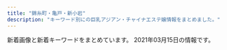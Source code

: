 ```yaml
---
title: "錦糸町・亀戸・新小岩"
description: "キーワード別にの巨乳アジアン・チャイナエステ嬢情報をまとめました。"
---
```


新着画像と新着キーワードをまとめています。
2021年03月15日の情報です。

<DmmAffiliateIns />
<KeywordTable
  shops={
    [
    {
        "img_links": [
            "https://kameido-massage.com/images/main-sp.jpg",
            "https://kameido-massage.com/2019/11/10/erika-s1.jpg",
            "https://kameido-massage.com/images/footer-r.png",
            "https://kameido-massage.com/button/home.png",
            "https://kameido-massage.com/images/footer-l.png",
            "https://kameido-massage.com/images/top2.jpg",
            "https://kameido-massage.com/images/main-top.jpg",
            "https://kameido-massage.com/button/staff.png",
            "https://kameido-massage.com/2020/03/28/nana-s1.jpg",
            "https://kameido-massage.com/images/top1.jpg",
            "https://kameido-massage.com/staff/nana-l1.jpg",
            "https://kameido-massage.com/staff/yuki-s1.jpg",
            "https://kameido-massage.com/staff/erika-l1.jpg",
            "https://kameido-massage.com/images/top3.jpg",
            "https://kameido-massage.com/images/qrcode.png",
            "https://kameido-massage.com/staff/nana-s1.jpg",
            "https://kameido-massage.com/2019/10/29/yuri-s1.jpg",
            "https://scdn.line-apps.com/n/line_add_friends/btn/ja.png",
            "https://kameido-massage.com/staff/mirei-s1.jpg",
            "https://kameido-massage.com/staff/yuka-l1.jpg",
            "https://kameido-massage.com/2020/07/17/mika-s1.jpg",
            "https://kameido-massage.com/icon/twitter.png",
            "https://kameido-massage.com/button/blog.png",
            "https://kameido-massage.com/staff/yuki-l1.jpg",
            "https://kameido-massage.com/icon/facebook.png",
            "https://kameido-massage.com/staff/erika-s1.jpg",
            "https://kameido-massage.com/menu/staff.png",
            "https://kameido-massage.com/2019/12/25/mika-s1.jpg",
            "https://kameido-massage.com/images/header3.png",
            "https://kameido-massage.com/menu/info.png",
            "https://kameido-massage.com/menu/blog.png",
            "https://kameido-massage.com/icon/line.png",
            "https://kameido-massage.com/2020/05/15/kazumi-s1.jpg",
            "https://kameido-massage.com/menu/home.png",
            "https://kameido-massage.com/staff/mimi-s1.jpg",
            "https://kameido-massage.com/images/main-small.jpg",
            "https://kameido-massage.com/2019/11/02/yuka-s1.jpg",
            "https://kameido-massage.com/link/mens-esthe.png",
            "https://kameido-massage.com/icon/yelp.png",
            "https://kameido-massage.com/images/clear.png",
            "https://kameido-massage.com/images/flower.png",
            "https://kameido-massage.com/staff/yuka-s1.jpg"
        ],
        "url": "https://kameido-massage.com/",
        "name": "\u842c\u751f\u697c",
        "station": "JR\u4e80\u6238\u99c5\u5317\u53e3",
        "keywords": {}
    },
    {
        "img_links": [
            "http://yukinosakura.tyo.cm/images/room1.jpg",
            "http://yukinosakura.tyo.cm/images/s_news.jpg",
            "http://yukinosakura.a2.webnavi.work/upload/sites/72/2020/04/2020040708052118.jpg",
            "http://yukinosakura.tyo.cm/images/room2.jpg",
            "http://yukinosakura.a2.webnavi.work/upload/sites/72/2020/04/2020040708052241.jpg",
            "http://yukinosakura.a2.webnavi.work/upload/sites/72/2020/04/2020040708052456.jpg",
            "http://yukinosakura.tyo.cm/images/s_shedule.jpg",
            "http://yukinosakura.a2.webnavi.work/upload/sites/72/2020/04/2020040708052353.jpg",
            "http://yukinosakura.tyo.cm/images/mobile.jpg",
            "http://yukinosakura.tyo.cm/images/room4.jpg",
            "http://yukinosakura.tyo.cm/images/s_staff.jpg",
            "http://yukinosakura.tyo.cm/images/top.jpg",
            "http://yukinosakura.tyo.cm/images/room3.jpg",
            "http://yukinosakura.a2.webnavi.work/upload/sites/72/2020/04/2020040708052434.jpg"
        ],
        "keywords": {
            "86": 12,
            "D": 24,
            "83": 6,
            "C": 18,
            "85": 12
        },
        "station": "JR\u4e80\u6238\u99c5\u5317\u53e3",
        "url": "http://yukinosakura.tyo.cm/",
        "name": "\u685c\u82b1"
    },
    {
        "station": "JR\u4e80\u6238\u99c5\u5317\u53e3",
        "url": "https://doraimon.tyo.cm/",
        "keywords": {
            "83": 1,
            "85": 3,
            "D": 7,
            "86": 2,
            "82": 1
        },
        "img_links": [
            "https://doraimon.tyo.cm/photos/sites/32/2021/03/2021031206553637.jpg",
            "https://doraimon.tyo.cm/images/top.jpg",
            "https://doraimon.tyo.cm/images/mobile.jpg",
            "https://doraimon.tyo.cm/images/s_news.jpg",
            "https://doraimon.tyo.cm/photos/sites/32/2021/03/2021030207304993.jpg",
            "https://doraimon.tyo.cm/photos/sites/32/2021/03/2021030207305994.jpg",
            "https://doraimon.tyo.cm/photos/sites/32/2021/03/2021030207310114.jpg",
            "https://doraimon.tyo.cm/photos/sites/32/2021/03/2021031206564537.jpg",
            "https://doraimon.tyo.cm/images/staff_line.jpg",
            "https://doraimon.tyo.cm/photos/sites/32/2021/03/2021030207304862.jpg",
            "https://doraimon.tyo.cm/photos/sites/32/2021/03/202103120651532.jpg",
            "https://doraimon.tyo.cm/images/link.jpg",
            "https://doraimon.tyo.cm/images/s_face.jpg"
        ],
        "name": "\u30c9\u30e9\u3048\u3082\u3093"
    },
    {
        "img_links": [
            "http://kinshicho-es.xyz/images/r1.jpg",
            "http://kinshicho-es.xyz/images/news-tit1.jpg",
            "http://kinshicho-es.xyz/images/top.jpg",
            "http://kinshicho-es.xyz/images/top1.jpg",
            "http://kinshicho-es.xyz/images/g3.jpg",
            "http://kinshicho-es.xyz/images/b1.jpg",
            "http://kinshicho-es.xyz/images/g41.jpg",
            "http://kinshicho-es.xyz/images/kanban.jpg",
            "http://kinshicho-es.xyz/images/g5.jpg",
            "http://kinshicho-es.xyz/images/r4.jpg",
            "http://kinshicho-es.xyz/images/g2.jpg",
            "http://kinshicho-es.xyz/images/b2.jpg",
            "http://kinshicho-es.xyz/images/g0.jpg",
            "http://kinshicho-es.xyz/images/r3.jpg",
            "http://kinshicho-es.xyz/images/r2.jpg",
            "http://kinshicho-es.xyz/images/left1_2_02.jpg"
        ],
        "name": "\u30b9\u30c1\u30e5\u30ef\u306e\u30b9\u30de\u30a4\u30eb",
        "url": "http://kinshicho-es.xyz/",
        "station": "JR\u9326\u7cf8\u753a\u99c5\u5317\u53e3",
        "keywords": {
            "C": 7
        }
    },
    {
        "img_links": [
            "http://miyabi-aroma.xyz/images/index-rose_13.png",
            "http://miyabi-aroma.xyz/images/nav/nav-info.jpg",
            "http://miyabi-aroma.xyz/images/nav/nav-sys.jpg",
            "http://miyabi-aroma.xyz/images/index-rose_04.png",
            "http://miyabi-aroma.xyz/images/staff/3/ami.jpg",
            "http://miyabi-aroma.xyz/images/index-rose_02.png",
            "http://miyabi-aroma.xyz/images/staff/3/yami.jpg",
            "http://miyabi-aroma.xyz/images/1801706901.jpg",
            "http://miyabi-aroma.xyz/images/3/2.jpg",
            "http://miyabi-aroma.xyz/images/staff/3/kiki.jpg",
            "http://miyabi-aroma.xyz/images/staff/3/miya.jpg",
            "http://miyabi-aroma.xyz/images/staff/3/rina2.jpg",
            "http://miyabi-aroma.xyz/images/index-rose_09.png",
            "http://miyabi-aroma.xyz/images/staff/3/yaya1.jpg",
            "http://miyabi-aroma.xyz/images/nav/nav-staff.jpg",
            "http://miyabi-aroma.xyz/images/staff/3/rina.jpg",
            "http://miyabi-aroma.xyz/images/3/1.jpg",
            "http://miyabi-aroma.xyz/images/11.png",
            "http://miyabi-aroma.xyz/images/shishu/se1.jpg",
            "http://miyabi-aroma.xyz/images/staff/3/ami2.jpg",
            "http://miyabi-aroma.xyz/images/staff/3/yaya2.jpg",
            "http://miyabi-aroma.xyz/images/index-rose_07.png",
            "http://miyabi-aroma.xyz/images/nav/nav-job.jpg",
            "http://miyabi-aroma.xyz/images/staff/3/miya2.jpg",
            "http://miyabi-aroma.xyz/images/shishu/se2.jpg",
            "http://miyabi-aroma.xyz/images/staff/3/kiki2.jpg"
        ],
        "name": "\u685c",
        "url": "http://miyabi-aroma.xyz/",
        "keywords": {
            "C": 7
        },
        "station": "JR\u4e80\u6238\u99c5\u6771\u53e3"
    },
    {
        "station": "\u897f\u5927\u5cf6\u99c5A1\u51fa\u53e3",
        "name": "\u871c\u82b1",
        "keywords": {
            "94": 12,
            "\u4e73": 12,
            "C": 41,
            "E": 12,
            "\u5de8\u4e73": 12,
            "83": 12,
            "82": 12,
            "90": 24
        },
        "img_links": [
            "http://hani-est.xyz/images/zi-newface.png",
            "http://hani-est.xyz/images/new1.jpg",
            "http://hani-est.xyz/images/g6.jpg",
            "http://hani-est.xyz/images/banna2.jpg",
            "http://hani-est.xyz/images/zi-staff.png",
            "http://hani-est.xyz/images/zi-service.png",
            "http://hani-est.xyz/images/banna1.jpg",
            "http://hani-est.xyz/images/g4.jpg",
            "http://hani-est.xyz/images/banna.jpg",
            "http://hani-est.xyz/images/zi-ao.png",
            "http://hani-est.xyz/images/zi-pri.png",
            "http://hani-est.xyz/images/g2.jpg",
            "http://hani-est.xyz/images/g5.jpg",
            "http://hani-est.xyz/images/top.jpg",
            "http://hani-est.xyz/images/g1.jpg",
            "http://hani-est.xyz/images/a1.jpg"
        ],
        "url": "http://hani-est.xyz/"
    },
    {
        "station": "JR\u5c0f\u5ca9\u99c5\u5317\u53e3",
        "keywords": {},
        "name": "Aria\uff5e\u30a2\u30ea\u30a2\uff5e",
        "url": "http://aria.tokyo-relaxtime.asia/",
        "img_links": [
            "http://aria.tokyo-relaxtime.asia/img/cast/yuri-04.jpg",
            "http://aria.tokyo-relaxtime.asia/img/cast/coco-02.jpg",
            "http://aria.tokyo-relaxtime.asia/img/cast/yumi-01.jpg",
            "http://aria.tokyo-relaxtime.asia/img/cast/yuri-03.jpg",
            "http://aria.tokyo-relaxtime.asia/img/cast/yuri-01.jpg",
            "http://aria.tokyo-relaxtime.asia/img/cast/risa-01.jpg",
            "http://aria.tokyo-relaxtime.asia/img/cast/aya-04.jpg",
            "http://aria.tokyo-relaxtime.asia/img/cast/aki-02.jpg",
            "http://aria.tokyo-relaxtime.asia/img/cast/rina-04.jpg",
            "http://aria.tokyo-relaxtime.asia/img/interior/corridor-1.jpg",
            "http://aria.tokyo-relaxtime.asia/img/cast/yaya-03.jpg",
            "http://aria.tokyo-relaxtime.asia/img/cast/apple-03.jpg",
            "http://aria.tokyo-relaxtime.asia/img/cast/aya-03.jpg",
            "http://aria.tokyo-relaxtime.asia/img/cast/coco-04.jpg",
            "http://aria.tokyo-relaxtime.asia/img/cast/coco-01.jpg",
            "http://aria.tokyo-relaxtime.asia/img/cast/yumi-03.jpg",
            "http://aria.tokyo-relaxtime.asia/img/cast/nana-02.jpg",
            "http://aria.tokyo-relaxtime.asia/img/cast/yumi-04.jpg",
            "http://aria.tokyo-relaxtime.asia/img/cast/coco-03.jpg",
            "http://aria.tokyo-relaxtime.asia/img/cast/miki-03.jpg",
            "http://aria.tokyo-relaxtime.asia/img/cast/risa-02.jpg",
            "http://aria.tokyo-relaxtime.asia/img/cast/risa-03.jpg",
            "http://aria.tokyo-relaxtime.asia/img/cast/yaya-04.jpg",
            "http://aria.tokyo-relaxtime.asia/img/cast/miki-01.jpg",
            "http://aria.tokyo-relaxtime.asia/img/interior/lobby-1.jpg",
            "http://aria.tokyo-relaxtime.asia/img/cast/aya-01.jpg",
            "http://aria.tokyo-relaxtime.asia/img/cast/aki-03.jpg",
            "http://aria.tokyo-relaxtime.asia/img/cast/aki-04.jpg",
            "http://aria.tokyo-relaxtime.asia/img/cast/apple-01.jpg",
            "http://aria.tokyo-relaxtime.asia/img/cast/risa-04.jpg",
            "http://aria.tokyo-relaxtime.asia/img/cast/rina-03.jpg",
            "http://aria.tokyo-relaxtime.asia/img/cast/aki-01.jpg",
            "http://aria.tokyo-relaxtime.asia/img/cast/apple-02.jpg",
            "http://aria.tokyo-relaxtime.asia/img/slick/st-4.jpg",
            "http://aria.tokyo-relaxtime.asia/img/cast/yaya-02.jpg",
            "http://aria.tokyo-relaxtime.asia/img/cast/yaya-01.jpg",
            "http://aria.tokyo-relaxtime.asia/img/slick/st-3.jpg",
            "http://aria.tokyo-relaxtime.asia/img/cast/nana-03.jpg",
            "http://aria.tokyo-relaxtime.asia/img/cast/yumi-02.jpg",
            "http://aria.tokyo-relaxtime.asia/img/cast/rina-01.jpg",
            "http://aria.tokyo-relaxtime.asia/img/slick/st-2.jpg",
            "http://aria.tokyo-relaxtime.asia/img/cast/apple-04.jpg",
            "http://aria.tokyo-relaxtime.asia/img/slick/st-1.jpg",
            "http://aria.tokyo-relaxtime.asia/img/cast/rina-02.jpg",
            "http://aria.tokyo-relaxtime.asia/img/cast/miki-04.jpg",
            "http://aria.tokyo-relaxtime.asia/img/cast/aya-02.jpg",
            "http://aria.tokyo-relaxtime.asia/img/slick/st-5.jpg",
            "http://aria.tokyo-relaxtime.asia/img/cast/nana-04.jpg",
            "http://aria.tokyo-relaxtime.asia/img/cast/miki-02.jpg",
            "http://aria.tokyo-relaxtime.asia/img/cast/nana-01.jpg"
        ]
    },
    {
        "keywords": {
            "86": 3,
            "88": 1,
            "87": 1,
            "85": 3,
            "C": 7,
            "90": 1
        },
        "station": "JR\u65b0\u5c0f\u5ca9\u99c5\u5317\u53e3",
        "url": "http://mori.me-es.com/",
        "img_links": [
            "http://mori.me-es.com/images/index_20.jpg",
            "http://mori.me-es.com/images/sub_28.jpg",
            "http://mori.me-es.com/images/index_04.jpg",
            "http://mori.me-es.com/girls/05.jpg",
            "http://mori.me-es.com/images/index_16.jpg",
            "http://mori.me-es.com/images/index_01.jpg",
            "http://mori.me-es.com/girls/04.jpg",
            "http://mori.me-es.com/images/index_22.jpg",
            "http://mori.me-es.com/images/index_27.jpg",
            "http://mori.me-es.com/images/index_28.jpg",
            "http://mori.me-es.com/girls/08.jpg",
            "http://mori.me-es.com/images/index_29.jpg",
            "http://mori.me-es.com/images/index_06.jpg",
            "http://mori.me-es.com/images/index_30.jpg",
            "http://mori.me-es.com/images/info.jpg",
            "http://mori.me-es.com/girls/04a.jpg",
            "http://mori.me-es.com/images/index_02.jpg",
            "http://mori.me-es.com/images/index_07.jpg",
            "http://mori.me-es.com/images/index_17.jpg",
            "http://mori.me-es.com/images/index_09.jpg",
            "http://mori.me-es.com/images/index_15.jpg",
            "http://mori.me-es.com/girls/08a.jpg",
            "http://mori.me-es.com/images/index_18.jpg",
            "http://mori.me-es.com/images/info_15.jpg",
            "http://mori.me-es.com/images/staff_15.jpg",
            "http://mori.me-es.com/images/index_10.jpg",
            "http://mori.me-es.com/images/index_13.jpg",
            "http://mori.me-es.com/images/rec_15.jpg",
            "http://mori.me-es.com/girls/00.jpg",
            "http://mori.me-es.com/images/index_21.jpg",
            "http://mori.me-es.com/images/index_03.jpg",
            "http://mori.me-es.com/girls/03.jpg",
            "http://mori.me-es.com/girls/02.jpg",
            "http://mori.me-es.com/girls/01.jpg",
            "http://mori.me-es.com/images/index_25.jpg",
            "http://mori.me-es.com/images/index_08.jpg",
            "http://mori.me-es.com/girls/07.jpg",
            "http://mori.me-es.com/girls/06.jpg",
            "http://mori.me-es.com/images/index_12.jpg",
            "http://mori.me-es.com/images/index_24.jpg",
            "http://mori.me-es.com/images/index_05.jpg",
            "http://mori.me-es.com/images/index_26.jpg",
            "http://mori.me-es.com/images/rec.jpg",
            "http://mori.me-es.com/images/index_19.jpg"
        ],
        "name": "\u68ee"
    },
    {
        "url": "http://www.himawari-shinkoiwa.com/",
        "station": "JR\u65b0\u5c0f\u5ca9\u99c5\u5357\u53e3",
        "keywords": {
            "87": 4,
            "C": 11,
            "E": 2,
            "D": 4,
            "86": 2
        },
        "img_links": [
            "http://www.himawari-shinkoiwa.com/files/001-02.jpg",
            "http://www.himawari-shinkoiwa.com/img/ttl_news.png",
            "http://www.himawari-shinkoiwa.com/files/003-02.jpg",
            "http://www.himawari-shinkoiwa.com/img/goback.jpg",
            "http://www.himawari-shinkoiwa.com/img/btn_side_mobile.jpg",
            "http://www.himawari-shinkoiwa.com/files/002.jpg",
            "http://www.himawari-shinkoiwa.com/images/slider/3.jpg",
            "http://www.himawari-shinkoiwa.com/img/tel.png",
            "http://www.himawari-shinkoiwa.com/img/btn_blog.png",
            "http://www.himawari-shinkoiwa.com/img/pickup.jpg",
            "http://www.himawari-shinkoiwa.com/img/ttl_move.png",
            "http://www.himawari-shinkoiwa.com/files/002-02.jpg",
            "http://www.himawari-shinkoiwa.com/img/ttl_info.png",
            "http://www.himawari-shinkoiwa.com/images/line.png",
            "http://www.himawari-shinkoiwa.com/images/slider/2.jpg",
            "http://www.himawari-shinkoiwa.com/files/001.jpg",
            "http://www.himawari-shinkoiwa.com/images/slider/1.jpg",
            "http://www.himawari-shinkoiwa.com/img/move.jpg",
            "http://www.himawari-shinkoiwa.com/files/003.jpg"
        ],
        "name": "\u3072\u307e\u308f\u308a"
    },
    {
        "url": "http://ipidiw.com/relaxnomori/",
        "keywords": {
            "86": 1,
            "93": 1,
            "90": 2
        },
        "name": "\u30ea\u30e9\u30c3\u30af\u30b9\u306e\u68ee",
        "station": "\u68ee\u4e0b\u99c5A4\u53e3",
        "img_links": [
            "http://ipidiw.com/relaxnomori/user_data/00000018.jpg",
            "http://ipidiw.com/relaxnomori/user_data/00000020.jpg",
            "http://ipidiw.com/relaxnomori/images/news.jpg",
            "http://ipidiw.com/relaxnomori/images/rem.jpg",
            "http://ipidiw.com/relaxnomori/images/staff_t.jpg",
            "http://ipidiw.com/relaxnomori/images/tt.jpg",
            "http://ipidiw.com/relaxnomori/images/tp.png",
            "http://ipidiw.com/relaxnomori/images/mobile.jpg",
            "http://ipidiw.com/relaxnomori/images/interior.png",
            "http://ipidiw.com/relaxnomori/user_data/00000019.jpg",
            "http://ipidiw.com/relaxnomori/images/interior_t.jpg",
            "http://ipidiw.com/relaxnomori/user_data/00000017.jpg"
        ]
    },
    {
        "img_links": [
            "http://el-grande.asia/img/btn_interior.png",
            "http://el-grande.asia/img/cast/aki-02.jpg",
            "http://el-grande.asia/img/cast/rey-01.jpg",
            "http://el-grande.asia/img/cast/hana-02.jpg",
            "http://el-grande.asia/img/cast/belu-02.jpg",
            "http://el-grande.asia/img/cast/mei-03.jpg",
            "http://el-grande.asia/img/cast/belu-01.jpg",
            "http://el-grande.asia/img/cast/mei-02.jpg",
            "http://el-grande.asia/img/cast/aki-03.jpg",
            "http://el-grande.asia/img/cast/aki-01.jpg",
            "http://el-grande.asia/img/interior/corridor-1.jpg",
            "http://el-grande.asia/img/cast/hana-04.jpg",
            "http://el-grande.asia/img/cast/belu-03.jpg",
            "http://el-grande.asia/img/cast/mai-01.jpg",
            "http://el-grande.asia/img/cast/ringo-04.jpg",
            "http://el-grande.asia/img/interior/lobby-1.jpg",
            "http://el-grande.asia/img/cast/mai-03.jpg",
            "http://el-grande.asia/img/cast/misa-01.jpg",
            "http://el-grande.asia/img/cast/lucy-01.jpg",
            "http://el-grande.asia/img/cast/hana-03.jpg",
            "http://el-grande.asia/img/cast/haru-02.jpg",
            "http://el-grande.asia/img/btn_twitter.png",
            "http://el-grande.asia/img/cast/lucy-03.jpg",
            "http://el-grande.asia/img/cast/mei-04.jpg",
            "http://el-grande.asia/img/btn_cast.png",
            "http://el-grande.asia/img/cast/haru-01.jpg",
            "http://el-grande.asia/img/cast/lucy-04.jpg",
            "http://el-grande.asia/img/dagger.png",
            "http://el-grande.asia/img/cast/sara-06.jpg",
            "http://el-grande.asia/img/cast/haru-03.jpg",
            "http://el-grande.asia/img/cast/haru-04.jpg",
            "http://el-grande.asia/img/cast/aki-04.jpg",
            "http://el-grande.asia/img/cast/ringo-03.jpg",
            "http://el-grande.asia/img/cast/rey-02.jpg",
            "http://el-grande.asia/img/cast/misa-04.jpg",
            "http://el-grande.asia/img/cast/belu-04.jpg",
            "http://el-grande.asia/img/cast/sara-05.jpg",
            "http://el-grande.asia/img/cast/hana-01.jpg",
            "http://el-grande.asia/img/cast/baby-03.jpg",
            "http://el-grande.asia/img/interior/shower-4.jpg",
            "http://el-grande.asia/img/cast/baby-04.jpg",
            "http://el-grande.asia/img/cast/baby-01.jpg",
            "http://el-grande.asia/img/cast/rey-04.jpg",
            "http://el-grande.asia/img/cast/mai-04.jpg",
            "http://el-grande.asia/img/cast/mei-01.jpg",
            "http://el-grande.asia/img/cast/ringo-02.jpg",
            "http://el-grande.asia/img/cast/baby-02.jpg",
            "http://el-grande.asia/img/cast/sara-08.jpg",
            "http://el-grande.asia/img/cast/lucy-02.jpg",
            "http://el-grande.asia/img/cast/ringo-01.jpg",
            "http://el-grande.asia/img/btn_top.png"
        ],
        "name": "\u30a8\u30eb\u30b0\u30e9\u30f3\u30c7-elgrande-",
        "url": "http://el-grande.asia/",
        "keywords": {},
        "station": "JR\u65b0\u5c0f\u5ca9\u99c5\u5357\u53e3"
    },
    {
        "name": "\u5343\u693f",
        "img_links": [
            "http://sentsubaki.asia/img/img01.png",
            "https://www.colorfulbox.jp/common/img/bnr/colorfulbox_bnr01.png"
        ],
        "url": "http://sentsubaki.asia/",
        "keywords": {},
        "station": "JR\u4e80\u6238\u99c5\u6771\u53e3"
    },
    {
        "url": "http://biwert.xyz/",
        "img_links": [
            "http://biwert.xyz/templets/default/picture/head.jpg",
            "http://biwert.xyz/uploads/201007/1-20100G4464b26.jpg",
            "http://biwert.xyz/uploads/201006/1-2010061A941445.jpg",
            "http://biwert.xyz/templets/default/picture/rec1.png",
            "http://biwert.xyz/templets/default/picture/staff_t.jpg",
            "http://biwert.xyz/uploads/201003/1-2010031G415110.jpg",
            "http://biwert.xyz/uploads/201109/1-201109141105216.jpg",
            "http://biwert.xyz/uploads/201003/1-2010031G432629.jpg",
            "http://biwert.xyz/uploads/allimg/180620/1-1P6201013133b.jpg",
            "http://biwert.xyz/uploads/201003/1-2010031G3421X.jpg",
            "http://biwert.xyz/uploads/201006/1-2010061F032C0.jpg",
            "http://biwert.xyz/templets/default/picture/news.jpg",
            "http://biwert.xyz/uploads/allimg/180620/1-1P620101640O8.png",
            "http://biwert.xyz/templets/default/picture/interior_t.jpg",
            "http://biwert.xyz/uploads/180620/1-1P620101629244.png",
            "http://biwert.xyz/uploads/180620/1-1P62010193X63.jpg",
            "http://biwert.xyz/images/1-1P621101232H4.png",
            "http://biwert.xyz/uploads/180620/1-1P62010154K00.png",
            "http://biwert.xyz/uploads/201003/1-2010031G35C32.jpg"
        ],
        "name": "\u4e00\u6642",
        "station": "JR\u5c0f\u5ca9\u99c5\u5317\u53e3",
        "keywords": {
            "E": 18,
            "G": 9
        }
    },
    {
        "station": "JR\u4e80\u6238\u99c5\u6771\u53e3",
        "keywords": {},
        "name": "Remoon",
        "img_links": [
            "http://yousei.xyz/images/g6.jpg",
            "http://yousei.xyz/images/g5.jpg",
            "http://yousei.xyz/images/g3.jpg",
            "http://yousei.xyz/images/r3.jpg",
            "http://yousei.xyz/images/g2.jpg",
            "http://yousei.xyz/images/g4.jpg",
            "http://yousei.xyz/images/r4.jpg",
            "http://yousei.xyz/images/r1.jpg",
            "http://yousei.xyz/images/mob.png",
            "http://yousei.xyz/images/top.png",
            "http://yousei.xyz/images/r2.jpg",
            "http://yousei.xyz/images/mobile.jpg",
            "http://yousei.xyz/images/recuit.jpg",
            "http://yousei.xyz/images/g1.jpg"
        ],
        "url": "http://yousei.xyz/"
    },
    {
        "img_links": [
            "http://www.es-royal.click/images/mobile.jpg",
            "http://www.es-royal.click/images/int1.png",
            "http://www.es-royal.click/images/staff_t.jpg",
            "http://www.es-royal.click/images/ta.jpg",
            "http://www.es-royal.click/images/interior_t.jpg",
            "http://www.es-royal.click/img/momo1.jpg",
            "http://www.es-royal.click/img/miyuki1.jpg",
            "http://www.es-royal.click/img/ego1.jpg",
            "http://www.es-royal.click/images/4.jpg",
            "http://www.es-royal.click/images/b3.jpg",
            "http://www.es-royal.click/images/8.jpg",
            "http://www.es-royal.click/img/emi1.jpg",
            "http://www.es-royal.click/images/b1.jpg",
            "http://www.es-royal.click/images/head.jpg",
            "http://www.es-royal.click/images/5.jpg",
            "http://www.es-royal.click/img/aya1.jpg",
            "http://www.es-royal.click/images/main_top.jpg",
            "http://www.es-royal.click/images/s1.png",
            "http://www.es-royal.click/images/6.jpg",
            "http://www.es-royal.click/images/1.jpg",
            "http://www.es-royal.click/images/7.jpg",
            "http://www.es-royal.click/images/main_footer.jpg",
            "http://www.es-royal.click/images/int2.png",
            "http://www.es-royal.click/images/9.jpg",
            "http://www.es-royal.click/images/sys1.png",
            "http://www.es-royal.click/images/b2.jpg",
            "http://www.es-royal.click/img/mimi1.jpg",
            "http://www.es-royal.click/images/news.png",
            "http://www.es-royal.click/img/momo2.jpg",
            "http://www.es-royal.click/img/nana1.jpg"
        ],
        "name": "\u5e78\u305b",
        "keywords": {},
        "url": "http://www.es-royal.click/",
        "station": "\u4eac\u6210\u7acb\u77f3\u99c5\u5317\u53e3"
    },
    {
        "img_links": [
            "https://kinshicho-mensesthe.net/staff2/kokomi-s1.jpg",
            "https://kinshicho-mensesthe.net/staff2/kokomi-l1.jpg",
            "https://kinshicho-mensesthe.net/staff2/rui-l1.jpg",
            "https://kinshicho-mensesthe.net/images/main-sp.jpg",
            "https://kinshicho-mensesthe.net/room/2-l.jpg",
            "https://kinshicho-mensesthe.net/staff2/sera-l1.jpg",
            "https://kinshicho-mensesthe.net/staff2/moe-s1.jpg",
            "https://kinshicho-mensesthe.net/staff2/kiki-s1.jpg",
            "https://kinshicho-mensesthe.net/room/3-s.jpg",
            "https://kinshicho-mensesthe.net/staff2/satomi-l1.jpg",
            "https://kinshicho-mensesthe.net/staff2/sera-s1.jpg",
            "https://kinshicho-mensesthe.net/button/blog.png",
            "https://kinshicho-mensesthe.net/room/5-l.jpg",
            "https://kinshicho-mensesthe.net/room/4-l.jpg",
            "https://kinshicho-mensesthe.net/mens-esthe-massage/2020/10/17/moe-s1.jpg",
            "https://kinshicho-mensesthe.net/mens-esthe-massage/2020/02/06/sora-s1.jpg",
            "https://kinshicho-mensesthe.net/room/esthe2.jpg",
            "https://kinshicho-mensesthe.net/images/footer-r.png",
            "https://kinshicho-mensesthe.net/staff2/satomi-s1.jpg",
            "https://kinshicho-mensesthe.net/button/home.png",
            "https://kinshicho-mensesthe.net/room/1-l.jpg",
            "https://kinshicho-mensesthe.net/mens-esthe-massage/2020/01/22/yuki-s1.jpg",
            "https://kinshicho-mensesthe.net/staff2/yuki-l1.jpg",
            "https://kinshicho-mensesthe.net/staff2/yumi-l1.jpg",
            "https://kinshicho-mensesthe.net/staff2/yuki-s1.jpg",
            "https://kinshicho-mensesthe.net/images/camp.png",
            "https://kinshicho-mensesthe.net/staff2/sora-s1.jpg",
            "https://kinshicho-mensesthe.net/room/5-s.jpg",
            "https://kinshicho-mensesthe.net/images/qrcode.png",
            "https://kinshicho-mensesthe.net/images/flower.png",
            "https://kinshicho-mensesthe.net/images/clear.png",
            "https://kinshicho-mensesthe.net/room/6-s.jpg",
            "https://kinshicho-mensesthe.net/images/main1.jpg",
            "https://kinshicho-mensesthe.net/images/header3.png",
            "https://kinshicho-mensesthe.net/button/staff.png",
            "https://kinshicho-mensesthe.net/staff2/sakura-s2.jpg",
            "https://kinshicho-mensesthe.net/staff2/mai-l1.jpg",
            "https://kinshicho-mensesthe.net/staff2/saki-s1.jpg",
            "https://kinshicho-mensesthe.net/mens-esthe-massage/2020/02/06/satomi-s1.jpg",
            "https://kinshicho-mensesthe.net/staff2/yumi-s1.jpg",
            "https://kinshicho-mensesthe.net/staff2/rika-s1.jpg",
            "https://kinshicho-mensesthe.net/images/footer-l.png",
            "https://kinshicho-mensesthe.net/staff2/rui-s1.jpg",
            "https://kinshicho-mensesthe.net/room/6-l.jpg",
            "https://kinshicho-mensesthe.net/room/1-s.jpg",
            "https://kinshicho-mensesthe.net/staff2/kiki-l1.jpg",
            "https://kinshicho-mensesthe.net/staff2/haruka-s1.jpg",
            "https://kinshicho-mensesthe.net/staff2/rika-l1.jpg",
            "https://kinshicho-mensesthe.net/staff2/saki-l1.jpg",
            "https://kinshicho-mensesthe.net/room/3-l.jpg",
            "https://kinshicho-mensesthe.net/room/esthe1.jpg",
            "https://kinshicho-mensesthe.net/staff2/haruka-l1.jpg",
            "https://kinshicho-mensesthe.net/staff2/sakura-l2.jpg",
            "https://kinshicho-mensesthe.net/staff2/sora-l1.jpg",
            "https://kinshicho-mensesthe.net/room/2-s.jpg",
            "https://kinshicho-mensesthe.net/room/4-s.jpg",
            "https://kinshicho-mensesthe.net/room/esthe3.jpg",
            "https://kinshicho-mensesthe.net/staff2/yuka-s1.jpg",
            "https://kinshicho-mensesthe.net/staff2/mai-s1.jpg"
        ],
        "keywords": {
            "92": 14,
            "85": 98,
            "E": 14,
            "89": 14,
            "83": 14,
            "87": 28,
            "86": 28,
            "D": 126,
            "88": 14,
            "C": 70
        },
        "name": "KIRARA",
        "station": "JR\u9326\u7cf8\u753a\u99c5\u5317\u53e3",
        "url": "https://kinshicho-mensesthe.net/"
    },
    {
        "url": "http://iyasi-heal.com/",
        "img_links": [
            "http://iyasi-heal.com/js/sliderLine/slide_next.png",
            "http://iyasi-heal.com/staffPhoto/s20191114093407.jpg",
            "http://iyasi-heal.com/images/slider1/01.jpg",
            "http://iyasi-heal.com/staffPhoto/s20210312220248.jpg",
            "http://iyasi-heal.com/staffPhoto/b20190815113058.jpg",
            "http://iyasi-heal.com/images/mobile.jpg",
            "http://iyasi-heal.com/staffPhoto/s20190815113058.jpg",
            "http://iyasi-heal.com/staffPhoto/s20200909152230.jpg",
            "http://iyasi-heal.com/staffPhoto/b20200909152230.jpg",
            "http://iyasi-heal.com/staffPhoto/b20191114093407.jpg",
            "http://iyasi-heal.com/js/sliderLine/slide_prev.png",
            "http://iyasi-heal.com/images/slider1/02.jpg",
            "http://iyasi-heal.com/staffPhoto/s20200606151247.jpg",
            "http://iyasi-heal.com/staffPhoto/b20210312220248.jpg",
            "http://iyasi-heal.com/staffPhoto/s20200606151240.jpg",
            "http://iyasi-heal.com/images/gallery1.png",
            "http://iyasi-heal.com/staffPhoto/b20200606151240.jpg",
            "http://iyasi-heal.com/images/slider1/03.jpg",
            "http://iyasi-heal.com/images/returnBtn.png",
            "http://iyasi-heal.com/staffPhoto/b20190815113117.jpg",
            "http://iyasi-heal.com/staffPhoto/s20200606151251.jpg",
            "http://iyasi-heal.com/staffPhoto/s20190815113117.jpg"
        ],
        "keywords": {
            "C": 1,
            "D": 3,
            "85": 2
        },
        "station": "JR\u5c0f\u5ca9\u99c5\u5357\u53e3",
        "name": "\u308a\u308a"
    },
    {
        "name": "\u30de\u30ea\u30a2\u30d9\u30fc\u30e9",
        "img_links": [
            "http://mariabella.ies.fun/images/top.png",
            "http://mariabella.ies.fun/photos/sites/45/2019/09/2019091016323921.jpeg",
            "http://mariabella.ies.fun/images/r04.jpg",
            "http://mariabella.ies.fun/images/s-recriut.jpg",
            "http://mariabella.ies.fun/images/ac2.jpg",
            "http://mariabella.ies.fun/images/r05.jpg",
            "http://mariabella.ies.fun/images/ac1.jpg",
            "http://mariabella.ies.fun/images/r07.jpg",
            "http://mariabella.ies.fun/images/news.jpg",
            "http://mariabella.ies.fun/images/r01.jpg",
            "http://mariabella.ies.fun/photos/sites/45/2020/01/2020012420100278.jpeg",
            "http://mariabella.ies.fun/images/r06.jpg",
            "http://mariabella.ies.fun/images/mobile1.jpg",
            "http://mariabella.ies.fun/images/pick.jpg",
            "http://mariabella.ies.fun/photos/sites/45/2019/09/2019092717170772.jpeg",
            "http://mariabella.ies.fun/images/info.jpg",
            "http://mariabella.ies.fun/images/mobile.jpg",
            "http://mariabella.ies.fun/images/r02.jpg",
            "http://mariabella.ies.fun/photos/sites/45/2018/06/2018062706422857.jpg",
            "http://mariabella.ies.fun/images/r09.jpg",
            "http://mariabella.ies.fun/images/s-staff.jpg",
            "http://mariabella.ies.fun/images/r03.jpg",
            "http://mariabella.ies.fun/images/ac3.jpg"
        ],
        "station": "JR\u5c0f\u5ca9\u99c5\u5317\u53e3",
        "url": "http://mariabella.ies.fun/",
        "keywords": {
            "E": 3,
            "\u30bb\u30af\u30b7\u30fc": 3
        }
    },
    {
        "url": "http://mirage.sweet-relaxation.com/",
        "station": "JR\u4e80\u6238\u99c5\u6771\u53e3",
        "name": "Mirage\uff5e\u30df\u30e9\u30fc\u30b8\u30e5\uff5e",
        "img_links": [
            "http://mirage.sweet-relaxation.com/img/slick/sl-5.jpg",
            "http://mirage.sweet-relaxation.com/img/slick/sl-2.jpg",
            "http://mirage.sweet-relaxation.com/img/slick/sl-7.jpg",
            "http://mirage.sweet-relaxation.com/img/slick/sl-6.jpg",
            "http://mirage.sweet-relaxation.com/img/treatment/aroma-01.jpg",
            "http://mirage.sweet-relaxation.com/img/treatment/body-01.jpg",
            "http://mirage.sweet-relaxation.com/img/slick/sl-1.jpg",
            "http://mirage.sweet-relaxation.com/img/treatment/ashitsubo-01.jpg",
            "http://mirage.sweet-relaxation.com/img/slick/sl-4.jpg",
            "http://mirage.sweet-relaxation.com/img/slick/sl-3.jpg"
        ],
        "keywords": {}
    },
    {
        "keywords": {},
        "station": "JR\u5c0f\u5ca9\u99c5\u5357\u53e3",
        "url": "http://www.hu-wa.work/",
        "name": "Angel\u2019s Smile",
        "img_links": [
            "http://www.hu-wa.work/images/5.png",
            "http://www.hu-wa.work/images/7.png",
            "http://www.hu-wa.work/images/interior_t.jpg",
            "http://www.hu-wa.work/images/3.png",
            "http://www.hu-wa.work/img/mimi2.jpg",
            "http://www.hu-wa.work/img/yuna1.jpg",
            "http://www.hu-wa.work/images/4.png",
            "http://www.hu-wa.work/img/mimi1.jpg",
            "http://www.hu-wa.work/images/8.png",
            "http://www.hu-wa.work/images/news.png",
            "http://www.hu-wa.work/images/int2.png",
            "http://www.hu-wa.work/images/ta.jpg",
            "http://www.hu-wa.work/staff/maya.jpg",
            "http://www.hu-wa.work/img/kaori1.jpg",
            "http://www.hu-wa.work/images/int1.png",
            "http://www.hu-wa.work/images/sys.png",
            "http://www.hu-wa.work/images/staff_t.jpg",
            "http://www.hu-wa.work/staff/ayumi.jpg",
            "http://www.hu-wa.work/img/ayumi1.jpg",
            "http://www.hu-wa.work/staff/kaori.jpg",
            "http://www.hu-wa.work/images/head.jpg",
            "http://www.hu-wa.work/img/natu2.jpg",
            "http://www.hu-wa.work/img/miki1.jpg",
            "http://www.hu-wa.work/img/maya1.jpg",
            "http://www.hu-wa.work/images/6.png",
            "http://www.hu-wa.work/staff/yuna.jpg",
            "http://www.hu-wa.work/img/natu1.jpg",
            "http://www.hu-wa.work/images/s1.png",
            "http://www.hu-wa.work/staff/mimi.jpg",
            "http://www.hu-wa.work/staff/miki.jpg",
            "http://www.hu-wa.work/images/2.png",
            "http://www.hu-wa.work/images/tel.jpg",
            "http://www.hu-wa.work/staff/natu.jpg"
        ]
    },
    {
        "keywords": {},
        "url": "http://k-yorocobi.com/",
        "name": "\u3088\u308d\u3053\u3073",
        "station": "JR\u9326\u7cf8\u753a\u99c5\u5317\u53e3",
        "img_links": [
            "http://k-yorocobi.com/images/b-mobile.png",
            "http://k-yorocobi.com/images/bar-pickup.png",
            "http://k-yorocobi.com/staff/s-emi.jpg",
            "http://k-yorocobi.com/pic/pic4.jpg",
            "http://k-yorocobi.com/images/bar-interior.png",
            "http://k-yorocobi.com/images/b-awaawa.png",
            "http://k-yorocobi.com/images/bar-cam.png",
            "http://k-yorocobi.com/pic/pic2.jpg",
            "http://k-yorocobi.com/staff/s-yuyu.jpg",
            "http://k-yorocobi.com/pic/pic3.jpg",
            "http://k-yorocobi.com/staff/s-tika.jpg",
            "http://k-yorocobi.com/images/c-top.png",
            "http://k-yorocobi.com/images/footer.png",
            "http://k-yorocobi.com/images/b-movie.png",
            "http://k-yorocobi.com/images/c-staff.png",
            "http://k-yorocobi.com/images/c-interior.png",
            "http://k-yorocobi.com/staff/s-rina.jpg",
            "http://k-yorocobi.com/pic/pic1.jpg",
            "http://k-yorocobi.com/images/b-tel.png",
            "http://k-yorocobi.com/images/bar-staff.png",
            "http://k-yorocobi.com/images/bar-news.png",
            "http://k-yorocobi.com/images/bill.jpg"
        ]
    },
    {
        "keywords": {},
        "url": "http://iyasimori.jpest.net/",
        "name": "\u7652\u3057\u306e\u68ee",
        "station": "\u9752\u7825\u99c5",
        "img_links": [
            "http://iyasimori.jpest.net/uploads//sites/37/2021/01/a2.jpg",
            "http://iyasimori.jpest.net/uploads//sites/37/2021/01/a.jpg",
            "http://iyasimori.jpest.net/uploads//sites/37/2021/01/news03.png",
            "http://iyasimori.jpest.net/uploads//sites/37/2021/01/r5.jpg",
            "http://iyasimori.jpest.net/uploads//sites/37/2021/01/news01.png",
            "http://iyasimori.jpest.net/uploads//sites/37/2021/01/tite-staff.jpg",
            "http://iyasimori.jpest.net/uploads//sites/37/2021/01/g5-150x150.jpg",
            "http://iyasimori.jpest.net/uploads//sites/37/2021/01/g4-150x150.jpg",
            "http://iyasimori.jpest.net/uploads//sites/37/2021/01/r6.jpg",
            "http://iyasimori.jpest.net/uploads//sites/37/2021/01/top.jpg",
            "http://iyasimori.jpest.net/uploads//sites/37/2021/01/g2-2.jpg",
            "http://iyasimori.jpest.net/uploads//sites/37/2021/01/g2-2-150x150.jpg",
            "http://iyasimori.jpest.net/uploads//sites/37/2021/01/g1-3-150x150.jpg",
            "http://iyasimori.jpest.net/uploads//sites/37/2021/01/r4-1.jpg",
            "http://iyasimori.jpest.net/uploads//sites/37/2021/01/g3-2-150x150.jpg",
            "http://iyasimori.jpest.net/uploads//sites/37/2021/01/mobile.png",
            "http://iyasimori.jpest.net/uploads//sites/37/2021/01/r3-1.jpg",
            "http://iyasimori.jpest.net/uploads//sites/37/2021/01/g1-3.jpg",
            "http://iyasimori.jpest.net/uploads//sites/37/2021/01/bj_03.jpg",
            "http://iyasimori.jpest.net/uploads//sites/37/2021/01/g3-2.jpg",
            "http://iyasimori.jpest.net/uploads//sites/37/2021/01/g5.jpg",
            "http://iyasimori.jpest.net/uploads//sites/37/2021/01/g4.jpg"
        ]
    },
    {
        "url": "http://www.aierwtbn.xyz/",
        "station": "JR\u5c0f\u5ca9\u99c5",
        "img_links": [
            "http://www.aierwtbn.xyz/uploads/210223/1-210223145KR53.jpg",
            "http://www.aierwtbn.xyz/uploads/210223/1-210223145H63H.jpg",
            "http://www.aierwtbn.xyz/uploads/210223/1-210223145F5H5.jpg",
            "http://www.aierwtbn.xyz/picture/s_staff.jpg",
            "http://www.aierwtbn.xyz/picture/r3.jpg",
            "http://www.aierwtbn.xyz/picture/top.png",
            "http://www.aierwtbn.xyz/picture/face.png",
            "http://www.aierwtbn.xyz/picture/r4.jpg",
            "http://www.aierwtbn.xyz/picture/bj2.jpg",
            "http://www.aierwtbn.xyz/picture/end.png",
            "http://www.aierwtbn.xyz/uploads/210223/1-210223145G3595.jpg",
            "http://www.aierwtbn.xyz/picture/r1.jpg",
            "http://www.aierwtbn.xyz/uploads/210223/1-210223145I5F4.jpg",
            "http://www.aierwtbn.xyz/uploads/210223/1-210223145K0W7.jpg",
            "http://www.aierwtbn.xyz/picture/r2.jpg",
            "http://www.aierwtbn.xyz/picture/pick.png",
            "http://www.aierwtbn.xyz/picture/news.png",
            "http://www.aierwtbn.xyz/picture/r5.jpg"
        ],
        "keywords": {
            "86": 3,
            "D": 3
        },
        "name": "\u3042\u3044\u3053"
    },
    {
        "keywords": {
            "\u30bb\u30af\u30b7\u30fc": 1,
            "C": 14
        },
        "station": "JR\u5c0f\u5ca9\u99c5\u5357\u53e3",
        "url": "http://thaipataya.chm.jp/",
        "img_links": [
            "https://chm.jp/domains1/thaipataya/myimg/imgcom37718_sp.jpg",
            "https://chm.jp/domains1/thaipataya/myimg/imgcom36604_sp.jpg",
            "https://chm.jp/domains1/thaipataya/myimg/imgcom36567_sp.jpg",
            "https://chm.jp/domains1/thaipataya/myimg/imgcom37891_sp.jpg",
            "https://chm.jp/domains1/thaipataya/myimg/imgcom36613_sp.jpg",
            "https://chm.jp/domains1/thaipataya/myimg/imgcom37728_sp.png",
            "https://chm.jp/domains1/thaipataya/myimg/imgcom37913_sp.jpg",
            "https://chm.jp/domains1/thaipataya/myimg/imgcom37362_sp.png",
            "https://chm.jp/domains1/thaipataya/myimg/imgcom37734_sp.png",
            "https://chm.jp/domains1/thaipataya/myimg/imgcom37833_sp.jpg",
            "https://chm.jp/domains1/thaipataya/myimg/imgcom37740_sp.png",
            "https://chm.jp/domains1/thaipataya/myimg/imgcom37357_sp.jpg",
            "https://chm.jp/domains1/thaipataya/myimg/imgcom37658_sp.png",
            "https://chm.jp/domains1/thaipataya/myimg/imgcom36614_sp.jpg",
            "https://chm.jp/domains1/thaipataya/myimg/imgcom37841_sp.jpg",
            "https://chm.jp/domains1/thaipataya/myimg/imgcom36603_sp.png",
            "https://chm.jp/domains1/thaipataya/myimg/imgcom37359_sp.jpg",
            "https://chm.jp/domains1/thaipataya/myimg/imgcom36635_sp.jpg",
            "https://chm.jp/sozai/0_4999/bn112_sp.png",
            "https://chm.jp/domains1/thaipataya/myimg/imgcom37174_sp.png",
            "https://chm.jp/domains1/thaipataya/myimg/imgcom37725_sp.png",
            "https://chm.jp/domains1/thaipataya/myimg/imgcom37834_sp.jpg",
            "https://chm.jp/domains1/thaipataya/myimg/imgcom37661_sp.png",
            "https://chm.jp/domains1/thaipataya/myimg/imgcom37659_sp.png",
            "https://chm.jp/domains1/thaipataya/myimg/slideimg36562_sp.jpg",
            "https://chm.jp/domains1/thaipataya/myimg/imgcom37067_sp.png",
            "https://chm.jp/domains1/thaipataya/myimg/imgcom37666_sp.jpg",
            "https://chm.jp/domains1/thaipataya/myimg/imgcom37669_sp.jpg",
            "https://chm.jp/domains1/thaipataya/myimg/imgcom37914_sp.jpg",
            "https://chm.jp/domains1/thaipataya/myimg/imgcom37653_sp.jpg",
            "https://chm.jp/domains1/thaipataya/myimg/imgcom37068_sp.jpg",
            "https://chm.jp/domains1/thaipataya/myimg/imgcom36566_sp.png",
            "https://chm.jp/domains1/thaipataya/myimg/imgcom36565_sp.jpg",
            "https://chm.jp/domains1/thaipataya/myimg/imgcom36607_sp.jpg",
            "https://chm.jp/domains1/thaipataya/myimg/imgcom37664_sp.png",
            "https://chm.jp/sozai/0_4999/bn122_sp.png",
            "https://chm.jp/domains1/thaipataya/myimg/imgcom37663_sp.jpg",
            "https://chm.jp/domains1/thaipataya/myimg/imgcom37739_sp.png",
            "https://chm.jp/domains1/thaipataya/myimg/imgcom37726_sp.png",
            "https://chm.jp/domains1/thaipataya/myimg/imgcom36605_sp.jpg",
            "https://chm.jp/domains1/thaipataya/myimg/imgcom36582_sp.jpg",
            "https://chm.jp/domains1/thaipataya/myimg/imgcom37662_sp.png",
            "https://chm.jp/domains1/thaipataya/myimg/imgcom37839_sp.jpg",
            "https://chm.jp/domains1/thaipataya/myimg/imgcom37915_sp.jpg",
            "https://chm.jp/domains1/thaipataya/myimg/imgcom37717_sp.jpg",
            "https://chm.jp/domains1/thaipataya/myimg/imgcom36578_sp.jpg",
            "https://chm.jp/domains1/thaipataya/myimg/imgcom37668_sp.png",
            "https://chm.jp/domains1/thaipataya/myimg/slideimg36561_sp.jpg",
            "https://chm.jp/domains1/thaipataya/myimg/imgcom37360_sp.jpg",
            "http://chm.jp/img/linebutton_82x20.png",
            "https://chm.jp/domains1/thaipataya/myimg/imgcom37358_sp.jpg",
            "https://chm.jp/domains1/thaipataya/myimg/imgcom37657_sp.jpg",
            "https://chm.jp/domains1/thaipataya/myimg/imgcom37660_sp.png",
            "https://chm.jp/domains1/thaipataya/myimg/imgcom36606_sp.jpg",
            "https://chm.jp/domains1/thaipataya/myimg/imgcom37355_sp.jpg",
            "https://chm.jp/domains1/thaipataya/myimg/imgcom37733_sp.png",
            "https://chm.jp/domains1/thaipataya/myimg/imgcom36576_sp.jpg",
            "https://chm.jp/domains1/thaipataya/myimg/imgcom37667_sp.png",
            "https://chm.jp/domains1/thaipataya/myimg/imgcom36636_sp.jpg",
            "https://chm.jp/domains1/thaipataya/myimg/imgcom37665_sp.jpg",
            "https://chm.jp/domains1/thaipataya/myimg/imgcom37719_sp.jpg",
            "https://chm.jp/domains1/thaipataya/myimg/imgcom37172_sp.png",
            "https://chm.jp/domains1/thaipataya/myimg/imgcom37736_sp.png",
            "https://chm.jp/domains1/thaipataya/myimg/imgcom37730_sp.png",
            "https://chm.jp/domains1/thaipataya/myimg/imgcom37655_sp.jpg",
            "https://chm.jp/domains1/thaipataya/myimg/imgcom36619_sp.jpg",
            "https://chm.jp/domains1/thaipataya/myimg/imgcom36634_sp.jpg",
            "https://chm.jp/domains1/thaipataya/myimg/imgcom37654_sp.jpg",
            "https://chm.jp/domains1/thaipataya/myimg/imgcom37737_sp.png",
            "https://chm.jp/domains1/thaipataya/myimg/imgcom37916_sp.jpg",
            "https://chm.jp/domains1/thaipataya/myimg/imgcom36615_sp.png",
            "https://chm.jp/domains1/thaipataya/myimg/imgcom36618_sp.png",
            "https://chm.jp/domains1/thaipataya/myimg/imgcom37727_sp.png",
            "https://chm.jp/domains1/thaipataya/myimg/imgcom36633_sp.jpg",
            "https://chm.jp/domains1/thaipataya/myimg/imgcom37840_sp.jpg",
            "https://chm.jp/domains1/thaipataya/myimg/imgcom37710_sp.jpg",
            "https://chm.jp/domains1/thaipataya/myimg/imgcom37731_sp.png",
            "https://chm.jp/domains1/thaipataya/myimg/slideimg36560_sp.jpg",
            "https://chm.jp/domains1/thaipataya/myimg/imgcom37356_sp.jpg",
            "https://chm.jp/domains1/thaipataya/myimg/imgcom36581_sp.jpg",
            "https://chm.jp/domains1/thaipataya/myimg/imgcom37361_sp.png",
            "https://chm.jp/domains1/thaipataya/myimg/imgcom37732_sp.png",
            "https://chm.jp/domains1/thaipataya/myimg/imgcom36577_sp.jpg",
            "https://chm.jp/domains1/thaipataya/myimg/imgcom37789_sp.png",
            "https://chm.jp/domains1/thaipataya/myimg/imgcom37738_sp.png",
            "https://chm.jp/domains1/thaipataya/myimg/imgcom37729_sp.png",
            "https://chm.jp/domains1/thaipataya/myimg/imgcom37177_sp.png",
            "https://chm.jp/domains1/thaipataya/myimg/imgcom36575_sp.jpg",
            "https://chm.jp/domains1/thaipataya/myimg/imgcom37656_sp.jpg"
        ],
        "name": "\u30d1\u30bf\u30e4"
    },
    {
        "station": "JR\u9326\u7cf8\u753a\u99c5",
        "keywords": {
            "C": 7
        },
        "img_links": [
            "http://nanaesute.pw/images/side3.png",
            "http://nanaesute.pw/images/top_bn1.jpg",
            "http://nanaesute.pw/images/flash.jpg",
            "http://nanaesute.pw/images/top.png",
            "http://nanaesute.pw/images/g1.jpg",
            "http://nanaesute.pw/images/top_bn2.jpg",
            "http://nanaesute.pw/images/flash1.jpg",
            "http://nanaesute.pw/images/g3.jpg"
        ],
        "name": "\u306a\u306a",
        "url": "http://nanaesute.pw/"
    },
    {
        "station": "JR\u5c0f\u5ca9\u99c5\u5317\u53e3",
        "img_links": [
            "http://www.sh-yuki.work/uploads/190105/1-1Z1051440193X.jpg",
            "http://www.sh-yuki.work/images/top.png",
            "http://www.sh-yuki.work/uploads/191202/1-191202154021200.jpg",
            "http://www.sh-yuki.work/uploads/210216/1-210216154445506.jpg",
            "http://www.sh-yuki.work/images/lanmu4.jpg",
            "http://www.sh-yuki.work/uploads/191227/1-19122F93911958.jpg",
            "http://www.sh-yuki.work/images/room3.jpg",
            "http://www.sh-yuki.work/uploads/200618/1-20061Q633094V.jpg",
            "http://www.sh-yuki.work/images/room4.jpg",
            "http://www.sh-yuki.work/uploads/200618/1-20061Q6342Y06.jpg",
            "http://www.sh-yuki.work/uploads/190105/1-1Z105143R9539.jpg",
            "http://www.sh-yuki.work/uploads/191227/1-19122F94110460.jpg",
            "http://www.sh-yuki.work/uploads/200713/1-200G3110344421.jpg",
            "http://www.sh-yuki.work/images/s_staff.jpg",
            "http://www.sh-yuki.work/uploads/200218/1-20021Q359301Q.jpg",
            "http://www.sh-yuki.work/uploads/190110/1-1Z110093529363.png",
            "http://www.sh-yuki.work/uploads/200127/1-20012G02404310.jpg",
            "http://www.sh-yuki.work/uploads/200110/1-20011013245Y49.jpg",
            "http://www.sh-yuki.work/uploads/190105/1-1Z105143940E6.jpg",
            "http://www.sh-yuki.work/uploads/200713/1-200G3125135C2.jpg",
            "http://www.sh-yuki.work/uploads/190105/1-1Z105143921224.jpg",
            "http://www.sh-yuki.work/uploads/200620/1-200620154311K4.jpg",
            "http://www.sh-yuki.work/uploads/191104/1-1911041I124915.jpg",
            "http://www.sh-yuki.work/uploads/210216/1-210216154459443.jpg",
            "http://www.sh-yuki.work/uploads/201215/1-201215145200113.jpg",
            "http://www.sh-yuki.work/images/nbj2.jpg",
            "http://www.sh-yuki.work/uploads/191006/1-191006105P61Z.jpg",
            "http://www.sh-yuki.work/images/lanmu2.jpg",
            "http://www.sh-yuki.work/uploads/201215/1-201215145153M4.jpg",
            "http://www.sh-yuki.work/uploads/200620/1-20062015425B54.jpg",
            "http://www.sh-yuki.work/images/mobile.jpg",
            "http://www.sh-yuki.work/uploads/191006/1-191006105IM24.jpg",
            "http://www.sh-yuki.work/images/room1.jpg",
            "http://www.sh-yuki.work/uploads/201214/1-20121416231WV.jpg",
            "http://www.sh-yuki.work/uploads/191021/1-19102116361I39.jpg",
            "http://www.sh-yuki.work/images/room2.jpg",
            "http://www.sh-yuki.work/images/lanmu3.jpg",
            "http://www.sh-yuki.work/uploads/191221/1-191221111A3123.jpg",
            "http://www.sh-yuki.work/images/s_news.jpg",
            "http://www.sh-yuki.work/images/end.png",
            "http://www.sh-yuki.work/uploads/201214/1-201214162100347.jpg",
            "http://www.sh-yuki.work/uploads/200218/1-20021Q3591A57.jpg",
            "http://www.sh-yuki.work/images/lanmu5.jpg",
            "http://www.sh-yuki.work/images/1.jpg",
            "http://www.sh-yuki.work/uploads/191028/1-19102Q03S5a4.jpg"
        ],
        "keywords": {
            "88": 1,
            "D": 17,
            "89": 2,
            "86": 14
        },
        "name": "\u3086\u304d",
        "url": "http://www.sh-yuki.work/"
    },
    {
        "img_links": [
            "https://piano.sweet-relaxation.com/img/cast/coco-01.jpg",
            "https://piano.sweet-relaxation.com/img/cast/aini-01.jpg",
            "https://piano.sweet-relaxation.com/img/cast/ai-01.jpg",
            "https://piano.sweet-relaxation.com/img/cast/ai-02.jpg",
            "https://piano.sweet-relaxation.com/img/cast/aki-04.jpg",
            "https://piano.sweet-relaxation.com/img/slick/sl-2.jpg",
            "https://piano.sweet-relaxation.com/img/cast/aye-04.jpg",
            "https://piano.sweet-relaxation.com/img/interior/int-01.jpg",
            "https://piano.sweet-relaxation.com/img/cast/miky-02.jpg",
            "https://piano.sweet-relaxation.com/img/cast/aye-01.jpg",
            "https://piano.sweet-relaxation.com/img/cast/aki-03.jpg",
            "https://piano.sweet-relaxation.com/img/cast/miya-04.jpg",
            "https://piano.sweet-relaxation.com/img/cast/ebi-04.jpg",
            "https://piano.sweet-relaxation.com/img/cast/lili-01.jpg",
            "https://piano.sweet-relaxation.com/img/cast/lili-04.jpg",
            "https://piano.sweet-relaxation.com/img/cast/ebi-01.jpg",
            "https://piano.sweet-relaxation.com/img/interior/int-04.jpg",
            "https://piano.sweet-relaxation.com/img/cast/aki-02.jpg",
            "https://piano.sweet-relaxation.com/img/cast/aini-02.jpg",
            "https://piano.sweet-relaxation.com/img/cast/aye-03.jpg",
            "https://piano.sweet-relaxation.com/img/cast/luna-04.jpg",
            "https://piano.sweet-relaxation.com/img/slick/sl-4.jpg",
            "https://piano.sweet-relaxation.com/img/slick/sl-5.jpg",
            "https://piano.sweet-relaxation.com/img/cast/coco-03.jpg",
            "https://piano.sweet-relaxation.com/img/cast/nico-02.jpg",
            "https://piano.sweet-relaxation.com/img/cast/aini-04.jpg",
            "https://piano.sweet-relaxation.com/img/cast/nana-02.jpg",
            "https://piano.sweet-relaxation.com/img/cast/miky-03.jpg",
            "https://piano.sweet-relaxation.com/img/slick/sl-3.jpg",
            "https://piano.sweet-relaxation.com/img/cast/miya-02.jpg",
            "https://piano.sweet-relaxation.com/img/cast/nico-01.jpg",
            "https://piano.sweet-relaxation.com/img/cast/ebi-03.jpg",
            "https://piano.sweet-relaxation.com/img/interior/int-03.jpg",
            "https://piano.sweet-relaxation.com/img/cast/coco-04.jpg",
            "https://piano.sweet-relaxation.com/img/cast/nana-03.jpg",
            "https://piano.sweet-relaxation.com/img/cast/ai-03.jpg",
            "https://piano.sweet-relaxation.com/img/cast/nana-01.jpg",
            "https://piano.sweet-relaxation.com/img/cast/nico-04.jpg",
            "https://piano.sweet-relaxation.com/img/cast/lili-02.jpg",
            "https://piano.sweet-relaxation.com/img/cast/miya-01.jpg",
            "https://piano.sweet-relaxation.com/img/cast/miya-03.jpg",
            "https://piano.sweet-relaxation.com/img/cast/ai-04.jpg",
            "https://piano.sweet-relaxation.com/img/cast/nico-03.jpg",
            "https://piano.sweet-relaxation.com/img/slick/sl-7.jpg",
            "https://piano.sweet-relaxation.com/img/cast/ebi-02.jpg",
            "https://piano.sweet-relaxation.com/img/cast/miky-04.jpg",
            "https://piano.sweet-relaxation.com/img/slick/sl-1.jpg",
            "https://piano.sweet-relaxation.com/img/cast/luna-03.jpg",
            "https://piano.sweet-relaxation.com/img/cast/lili-03.jpg",
            "https://piano.sweet-relaxation.com/img/cast/aki-01.jpg",
            "https://piano.sweet-relaxation.com/img/cast/luna-01.jpg",
            "https://piano.sweet-relaxation.com/img/slick/sl-6.jpg",
            "https://piano.sweet-relaxation.com/img/cast/miky-01.jpg",
            "https://piano.sweet-relaxation.com/img/cast/luna-02.jpg",
            "https://piano.sweet-relaxation.com/img/cast/aini-03.jpg",
            "https://piano.sweet-relaxation.com/img/cast/coco-02.jpg",
            "https://piano.sweet-relaxation.com/img/interior/int-02.jpg",
            "https://piano.sweet-relaxation.com/img/cast/nana-04.jpg",
            "https://piano.sweet-relaxation.com/img/cast/aye-02.jpg"
        ],
        "url": "https://piano.sweet-relaxation.com/",
        "station": "JR\u65b0\u5c0f\u5ca9\u99c5\u5357\u53e3",
        "name": "Piano",
        "keywords": {}
    },
    {
        "station": "JR\u9326\u7cf8\u753a\u99c5\u5357\u53e3",
        "name": "\u3042\u308f\u308f",
        "keywords": {
            "85": 2,
            "D": 2,
            "89": 2
        },
        "url": "http://www.awawa-es.info/",
        "img_links": [
            "http://www.awawa-es.info/photo/202002/1580956374749618033.jpg",
            "http://www.awawa-es.info/img/hsys.png",
            "http://www.awawa-es.info/img/return.png",
            "http://www.awawa-es.info/img/h3.png",
            "http://www.awawa-es.info/img/sd.png",
            "http://www.awawa-es.info/img/tmp.jpg",
            "http://www.awawa-es.info/p/cc.jpg",
            "http://www.awawa-es.info/photo/202009/15998944321424280736.jpeg",
            "http://www.awawa-es.info/img/hjob.png",
            "http://www.awawa-es.info/img/h2.png",
            "http://www.awawa-es.info/img/s1.jpg",
            "http://www.awawa-es.info/p/4.jpg",
            "http://www.awawa-es.info/img/acc.png",
            "http://www.awawa-es.info/img/i2.jpg",
            "http://www.awawa-es.info/img/images/sys_06.png",
            "http://www.awawa-es.info/img/rm.jpg",
            "http://www.awawa-es.info/img/images/sys_04.png",
            "http://www.awawa-es.info/p/2.jpg",
            "http://www.awawa-es.info/photo/home/3281580956380.jpg",
            "http://www.awawa-es.info/photo/202009/15998945321509738889.jpeg",
            "http://www.awawa-es.info/img/h1.png",
            "http://www.awawa-es.info/p/aa.jpg",
            "http://www.awawa-es.info/img/images/sys_03.png",
            "http://www.awawa-es.info/img/images/sys_01.png",
            "http://www.awawa-es.info/img/hstaff.png",
            "http://www.awawa-es.info/p/3.jpg",
            "http://www.awawa-es.info/img/bottom.jpg",
            "http://www.awawa-es.info/img/images/sys_05.png",
            "http://www.awawa-es.info/p/1.jpg",
            "http://www.awawa-es.info/img/s2.jpg",
            "http://www.awawa-es.info/img/i1.jpg",
            "http://www.awawa-es.info/p/bb.jpg",
            "http://www.awawa-es.info/img/images/sys_02.png",
            "http://www.awawa-es.info/img/hinfo.png",
            "http://www.awawa-es.info/photo/home/4051599894438.jpg"
        ]
    },
    {
        "name": "Lucky\uff5e\u30e9\u30c3\u30ad\u30fc\uff5e",
        "station": "JR\u9326\u7cf8\u753a\u99c5\u5357\u53e3",
        "img_links": [
            "http://www.es-raku.link/img/riri1.jpg",
            "http://www.es-raku.link/images/news.jpg",
            "http://www.es-raku.link/img/ayaka1.jpg",
            "http://www.es-raku.link/images/int1.png",
            "http://www.es-raku.link/images/staff_t.png",
            "http://www.es-raku.link/staff/yuki.jpg",
            "http://www.es-raku.link/images/head.png",
            "http://www.es-raku.link/images/r2.jpg",
            "http://www.es-raku.link/images/6.jpg",
            "http://www.es-raku.link/images/3.jpg",
            "http://www.es-raku.link/images/9.jpg",
            "http://www.es-raku.link/img/ruru1.jpg",
            "http://www.es-raku.link/img/mai1.jpg",
            "http://www.es-raku.link/images/7.jpg",
            "http://www.es-raku.link/images/1.jpg",
            "http://www.es-raku.link/staff/ruru.jpg",
            "http://www.es-raku.link/staff/lucky.jpg",
            "http://www.es-raku.link/images/int2.png",
            "http://www.es-raku.link/staff/riri.jpg",
            "http://www.es-raku.link/images/list.jpg",
            "http://www.es-raku.link/staff/mai.jpg",
            "http://www.es-raku.link/images/8.jpg",
            "http://www.es-raku.link/images/rtel.jpg",
            "http://www.es-raku.link/images/line.png",
            "http://www.es-raku.link/img/lucky1.jpg",
            "http://www.es-raku.link/images/menu/interior.png",
            "http://www.es-raku.link/staff/ayaka.jpg",
            "http://www.es-raku.link/images/r1.jpg",
            "http://www.es-raku.link/images/tel.jpg",
            "http://www.es-raku.link/staff/kaori.jpg",
            "http://www.es-raku.link/images/interior_t.png",
            "http://www.es-raku.link/img/kaori1.jpg",
            "http://www.es-raku.link/images/mobile.jpg",
            "http://www.es-raku.link/images/menu/top.png",
            "http://www.es-raku.link/images/2.jpg",
            "http://www.es-raku.link/images/menu/staff.png",
            "http://www.es-raku.link/img/yuki1.jpg",
            "http://www.es-raku.link/images/sys1.jpg"
        ],
        "keywords": {},
        "url": "http://www.es-raku.link/"
    },
    {
        "station": "JR\u9326\u7cf8\u753a\u5357\u53e3",
        "name": "\u6625\u306e\u82b1",
        "url": "http://harunohana.jpest.net/",
        "img_links": [
            "http://harunohana.jpest.net/uploads//sites/38/2021/02/ditiao-1.png",
            "http://harunohana.jpest.net/uploads//sites/38/2021/02/c5.jpg",
            "http://harunohana.jpest.net/uploads//sites/38/2021/02/tel_pickup.png",
            "http://harunohana.jpest.net/uploads//sites/38/elementor/thumbs/g1-p3mbbo5xbyuayorl3qn8vsare61ijopmkh8c9mi4sw.jpg",
            "http://harunohana.jpest.net/uploads//sites/38/2021/03/g2.jpg",
            "http://harunohana.jpest.net/uploads//sites/38/elementor/thumbs/g3-p3mbdh0sfjb37s5dl0oi5txkdr5uasv3te8udptyvk.jpg",
            "http://harunohana.jpest.net/uploads//sites/38/elementor/thumbs/c1-p3a4bw5e1kwi5v056or06ljv5c0e005xwohq00tseg.jpg",
            "http://harunohana.jpest.net/uploads//sites/38/2021/02/news-tit.png",
            "http://harunohana.jpest.net/uploads//sites/38/2021/02/c1.jpg",
            "http://harunohana.jpest.net/uploads//sites/38/2021/02/c6.jpg",
            "http://harunohana.jpest.net/uploads//sites/38/elementor/thumbs/g4-p3mbec1gp2hjuwwbjw36y43rzgwycta8xnrv7ujz68.jpg",
            "http://harunohana.jpest.net/uploads//sites/38/2021/02/mobile.jpg",
            "http://harunohana.jpest.net/uploads//sites/38/2021/02/staff-tit.png",
            "http://harunohana.jpest.net/uploads//sites/38/2021/02/top-3.png",
            "http://harunohana.jpest.net/uploads//sites/38/2021/02/info-tit.png",
            "http://harunohana.jpest.net/uploads//sites/38/elementor/thumbs/c5-p3a4c3o3k96sqqp7ys00qjnjwezbpkzslpplu8in0o.jpg",
            "http://harunohana.jpest.net/uploads//sites/38/2021/02/c4.jpg",
            "http://harunohana.jpest.net/uploads//sites/38/2021/03/1.jpg",
            "http://harunohana.jpest.net/uploads//sites/38/elementor/thumbs/c2-p3a4by12f8z2t2xevpk9bl2sc3r4fedekxsoykr020.jpg",
            "http://harunohana.jpest.net/uploads//sites/38/2021/02/tel_info.png",
            "http://harunohana.jpest.net/uploads//sites/38/2021/02/tel_top.png",
            "http://harunohana.jpest.net/uploads//sites/38/2021/02/c3.jpg",
            "http://harunohana.jpest.net/uploads//sites/38/2021/03/g3.jpg",
            "http://harunohana.jpest.net/uploads//sites/38/2021/02/mobile-tit.png",
            "http://harunohana.jpest.net/uploads//sites/38/2021/02/c2.jpg",
            "http://harunohana.jpest.net/uploads//sites/38/2021/03/g1.jpg",
            "http://harunohana.jpest.net/uploads//sites/38/elementor/thumbs/g2-p3mbcgd30zwwmzmmj2u1yl6l7q6iyltkocswnxcbm8.jpg",
            "http://harunohana.jpest.net/uploads//sites/38/2021/02/tel_staff.png",
            "http://harunohana.jpest.net/uploads//sites/38/2021/02/pick-tit.png",
            "http://harunohana.jpest.net/uploads//sites/38/2021/02/xian.jpg",
            "http://harunohana.jpest.net/uploads//sites/38/elementor/thumbs/c3-p3a4c1sf6l483iry9r6rlk4mpn8la6sbxgemvolfd4.jpg"
        ],
        "keywords": {
            "C": 22
        }
    },
    {
        "img_links": [
            "http://www.o-miyabi.com/s/images/service_01.png",
            "http://www.o-miyabi.com/s/uploads/08.jpg",
            "http://www.o-miyabi.com/images/upload/thumb/1a8371be7358f1df.jpg",
            "http://www.o-miyabi.com/s/uploads/07.jpg",
            "http://www.o-miyabi.com/s/uploads/06.jpg",
            "http://www.o-miyabi.com/images/index_05.jpg",
            "http://www.o-miyabi.com/images/rec_09.jpg",
            "http://www.o-miyabi.com/images/upload/thumb/7713de024ddc43e7.jpg",
            "http://www.o-miyabi.com/images/index_07.jpg",
            "http://www.o-miyabi.com/images/index_13.jpg",
            "http://www.o-miyabi.com/s/images/service_03.png",
            "http://www.o-miyabi.com/images/upload/thumb/6d7987cae648e809.jpg",
            "http://www.o-miyabi.com/images/upload/thumb/db15ea2226867103.jpg",
            "http://www.o-miyabi.com/s/images/slider/3.jpg",
            "http://www.o-miyabi.com/s/images/t2.jpg",
            "http://www.o-miyabi.com/s/images/pc.png",
            "http://www.o-miyabi.com/s/image/nav_top.png",
            "http://www.o-miyabi.com/s/uploads/02.jpg",
            "http://www.o-miyabi.com/images/index_19.jpg",
            "http://www.o-miyabi.com/s/images/slider/1.jpg",
            "http://www.o-miyabi.com/images/upload/thumb/301c9a35b11a384f.jpg",
            "http://www.o-miyabi.com/s/images/top_2.jpg",
            "http://www.o-miyabi.com/s/image/nav_hotel.png",
            "http://www.o-miyabi.com/s/images/slider/2.jpg",
            "http://www.o-miyabi.com/images/staff_09.jpg",
            "http://www.o-miyabi.com/images/rec.jpg",
            "http://www.o-miyabi.com/images/upload/thumb/e12bb065f2380463.jpg",
            "http://www.o-miyabi.com/s/images/tel.png",
            "http://www.o-miyabi.com/images/index_01.jpg",
            "http://www.o-miyabi.com/images/upload/thumb/928147996b3538a2.jpg",
            "http://www.o-miyabi.com/s/uploads/04.jpg",
            "http://www.o-miyabi.com/s/image/nav_topics.png",
            "http://www.o-miyabi.com/s/uploads/03.jpg",
            "http://www.o-miyabi.com/images/index_02.jpg",
            "http://www.o-miyabi.com/images/index_10.jpg",
            "http://www.o-miyabi.com/girl/01.jpg",
            "http://www.o-miyabi.com/images/upload/thumb/72ffa1fb925d394b.jpg",
            "http://www.o-miyabi.com/s/images/slider/next.png",
            "http://www.o-miyabi.com/s/images/iphone.png",
            "http://www.o-miyabi.com/s/images/okubokomachi.jpg",
            "http://www.o-miyabi.com/images/index_03.jpg",
            "http://www.o-miyabi.com/images/movie_09.jpg",
            "http://www.o-miyabi.com/s/images/t1.jpg",
            "http://www.o-miyabi.com/images/info_02.jpg",
            "http://www.o-miyabi.com/images/upload/thumb/57af63e7ff71466b.jpg",
            "http://www.o-miyabi.com/s/images/slider/prev.png",
            "http://www.o-miyabi.com/images/index_16.jpg",
            "http://www.o-miyabi.com/images/index_06.jpg",
            "http://www.o-miyabi.com/images/upload/thumb/6fceb6aef71115ac.jpg",
            "http://www.o-miyabi.com/images/index_14.jpg",
            "http://www.o-miyabi.com/images/info_09.jpg",
            "http://www.o-miyabi.com/s/images/t3.jpg",
            "http://www.o-miyabi.com/s/images/service_07.png",
            "http://www.o-miyabi.com/images/upload/thumb/0981f77ac0a1e07f.jpg",
            "http://www.o-miyabi.com/s/image/nav_manga.png",
            "http://www.o-miyabi.com/images/upload/thumb/51d074f8f9cdb905.jpg",
            "http://www.o-miyabi.com/s/uploads/01.jpg",
            "http://www.o-miyabi.com/images/index_18.jpg",
            "http://www.o-miyabi.com/images/index_04.jpg",
            "http://www.o-miyabi.com/images/upload/thumb/04d21d82d11bc049.jpg",
            "http://www.o-miyabi.com/images/index_09.jpg",
            "http://www.o-miyabi.com/images/info.jpg",
            "http://www.o-miyabi.com/s/image/nav_cast.png",
            "http://www.o-miyabi.com/s/image/nav_sys.png",
            "http://www.o-miyabi.com/images/upload/thumb/0dc07af1006255fa.jpg"
        ],
        "keywords": {
            "85": 4,
            "D": 4,
            "84": 2,
            "89": 6,
            "H": 2,
            "C": 12,
            "86": 2,
            "98": 2
        },
        "station": "JR\u65b0\u5c0f\u5ca9\u99c5\u5357\u53e3",
        "name": "\u96c5\u82b3",
        "url": "http://www.o-miyabi.com/"
    },
    {
        "img_links": [
            "http://y-rlx.net/images/index_04.png",
            "http://y-rlx.net/images/acc_tit03.jpg",
            "http://y-rlx.net/girl/09.jpg",
            "http://y-rlx.net/images/rec_16.jpg",
            "http://y-rlx.net/images/index_23.jpg",
            "http://y-rlx.net/images/02.png",
            "http://y-rlx.net/images/acc_tit01.jpg",
            "http://y-rlx.net/images/staff_16.jpg",
            "http://y-rlx.net/images/index_13.jpg",
            "http://y-rlx.net/images/01.png",
            "http://y-rlx.net/images/sys.jpg",
            "http://y-rlx.net/girl/05.jpg",
            "http://y-rlx.net/images/acc_tit.jpg",
            "http://y-rlx.net/images/info.png",
            "http://y-rlx.net/images/index_10.jpg",
            "http://y-rlx.net/images/rex_16.jpg",
            "http://y-rlx.net/girl/010.jpg",
            "http://y-rlx.net/girl/05a.jpg",
            "http://y-rlx.net/girl/03a.jpg",
            "http://y-rlx.net/girl/010a.jpg",
            "http://y-rlx.net/images/index_06.png",
            "http://y-rlx.net/images/index_11.jpg",
            "http://y-rlx.net/girl/08.jpg",
            "http://y-rlx.net/girl/09a.jpg",
            "http://y-rlx.net/images/index_09.jpg",
            "http://y-rlx.net/girl/p01.jpg",
            "http://y-rlx.net/girl/03.jpg",
            "http://y-rlx.net/girl/01.jpg",
            "http://y-rlx.net/images/sys_16.jpg",
            "http://y-rlx.net/images/index_08.jpg",
            "http://y-rlx.net/images/acc_16.jpg",
            "http://y-rlx.net/girl/07a.jpg",
            "http://y-rlx.net/images/index_19.png",
            "http://y-rlx.net/images/index_16.png",
            "http://y-rlx.net/images/index_02.png",
            "http://y-rlx.net/images/index_21.jpg",
            "http://y-rlx.net/girl/00.jpg",
            "http://y-rlx.net/images/index_14.png",
            "http://y-rlx.net/images/line.jpg",
            "http://y-rlx.net/images/rec.jpg",
            "http://y-rlx.net/girl/06.jpg",
            "http://y-rlx.net/girl/02.jpg",
            "http://y-rlx.net/girl/07.jpg",
            "http://y-rlx.net/images/index_07.png",
            "http://y-rlx.net/images/03.png",
            "http://y-rlx.net/images/index_12.jpg"
        ],
        "keywords": {
            "92": 1,
            "89": 1,
            "95": 2,
            "90": 1,
            "85": 1,
            "87": 1,
            "86": 2
        },
        "station": "JR\u65b0\u5c0f\u5ca9\u99c5\u5357\u53e3",
        "url": "http://y-rlx.net/",
        "name": "\u7f8e\u697d"
    },
    {
        "name": "\u7652\u3057\u306e\u6cc9",
        "url": "https://iyashinoizumi.com/",
        "img_links": [
            "https://iyashinoizumi.com/wp-content/uploads/2019/06/momoko1.jpg",
            "https://iyashinoizumi.com/wp-content/uploads/rin.jpg",
            "https://iyashinoizumi.com/wp-content/uploads/2019/06/5293C707-270F-4802-8168-1493DA07DDAE.jpeg",
            "https://iyashinoizumi.com/wp-content/uploads/2019/06/2DD3549C-F937-441D-B0E3-E26520ACFABD-e1559410733851.jpeg",
            "https://iyashinoizumi.com/wp-content/uploads/2019/06/50CD669B-0FFA-4734-B898-EB3D53E95C21.jpeg",
            "https://iyashinoizumi.com/wp-content/uploads/9B89E764-B754-425D-A9AC-BB5566FA6AC4.jpeg",
            "https://iyashinoizumi.com/wp-content/uploads/2019/06/001.jpg",
            "https://iyashinoizumi.com/wp-content/uploads/0731EF09-7405-4B36-8468-B17A307EB894-197x300.jpeg",
            "https://iyashinoizumi.com/wp-content/uploads/5AA02D30-2C43-42C1-BE02-48E5A5C27E91-226x300.jpeg",
            "https://iyashinoizumi.com/wp-content/uploads/2019/06/43D6BE9C-43F6-45C2-95E5-E775CE725D67.jpeg",
            "https://iyashinoizumi.com/wp-content/uploads/0731EF09-7405-4B36-8468-B17A307EB894-e1579436226478.jpeg",
            "https://iyashinoizumi.com/wp-content/uploads/hiruwari.png",
            "https://iyashinoizumi.com/wp-content/uploads/7208DC4D-6E47-49CE-B1C0-3607E54E114B-210x300.jpeg",
            "https://iyashinoizumi.com/wp-content/uploads/7208DC4D-6E47-49CE-B1C0-3607E54E114B.jpeg",
            "https://iyashinoizumi.com/wp-content/uploads/9B89E764-B754-425D-A9AC-BB5566FA6AC4-270x300.jpeg",
            "https://iyashinoizumi.com/wp-content/uploads/0731EF09-7405-4B36-8468-B17A307EB894.jpeg",
            "https://iyashinoizumi.com/wp-content/uploads/5AA02D30-2C43-42C1-BE02-48E5A5C27E91.jpeg"
        ],
        "keywords": {
            "\u30bb\u30af\u30b7\u30fc": 2
        },
        "station": "JR\u9326\u7cf8\u753a\u99c5\u5317\u53e3"
    },
    {
        "url": "http://shizuku2009.com/",
        "name": "\u79cb",
        "station": "\u9752\u7825\u99c5A2\u51fa\u53e3",
        "keywords": {},
        "img_links": [
            "http://shizuku2009.com/staff/4/1.jpg",
            "http://shizuku2009.com/images/index_15.jpg",
            "http://shizuku2009.com/images/service_13.jpg",
            "http://shizuku2009.com/staff/5/1.jpg",
            "http://shizuku2009.com/images/index_09.jpg",
            "http://shizuku2009.com/staff/3/1.jpg",
            "http://shizuku2009.com/images/index_06.jpg",
            "http://shizuku2009.com/images/staff_12.jpg",
            "http://shizuku2009.com/images/index_07.jpg",
            "http://shizuku2009.com/images/index_10.jpg",
            "http://shizuku2009.com/staff/2/1.jpg",
            "http://shizuku2009.com/images/index_17.jpg",
            "http://shizuku2009.com/images/staff_15.jpg",
            "http://shizuku2009.com/images/index_05.jpg",
            "http://shizuku2009.com/images/index_04.jpg",
            "http://shizuku2009.com/staff/6/1.jpg",
            "http://shizuku2009.com/images/index_02.jpg",
            "http://shizuku2009.com/images/index_14.jpg",
            "http://shizuku2009.com/images/index_13.jpg",
            "http://shizuku2009.com/images/index_20.jpg",
            "http://shizuku2009.com/images/index_19.jpg",
            "http://shizuku2009.com/staff/1/1.jpg",
            "http://shizuku2009.com/images/index_08.jpg"
        ]
    },
    {
        "url": "http://cherry-esthe.com/",
        "station": "JR\u9326\u7cf8\u753a\u99c5\u5357\u53e3",
        "img_links": [
            "http://dccompanyqoo10.cafe24.com/tiffany/images/common/header.png",
            "http://dccompanyqoo10.cafe24.com/tiffany/images/store/store.png",
            "http://dccompanyqoo10.cafe24.com/tiffany/images/top/store_bg.png"
        ],
        "name": "Cherry",
        "keywords": {}
    }
]
}
/>
<DmmAffiliateScript />
